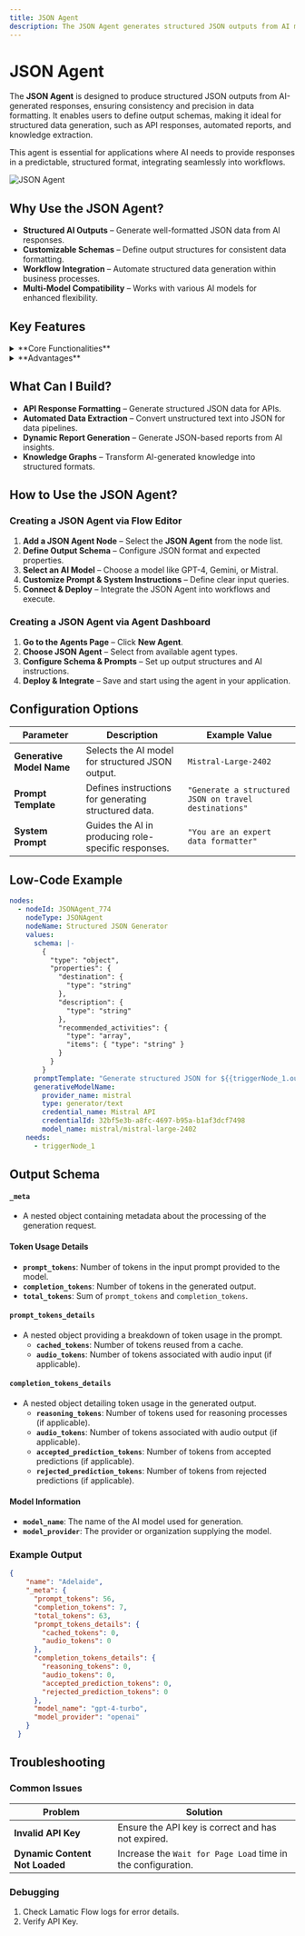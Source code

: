 ```yaml
---
title: JSON Agent
description: The JSON Agent generates structured JSON outputs from AI models, ensuring precision in data formatting.
---
```


# **JSON Agent**

The **JSON Agent** is designed to produce structured JSON outputs from AI-generated responses, ensuring consistency and precision in data formatting. It enables users to define output schemas, making it ideal for structured data generation, such as API responses, automated reports, and knowledge extraction.

This agent is essential for applications where AI needs to provide responses in a predictable, structured format, integrating seamlessly into workflows.

![JSON Agent](./img/json-agent.webp)


## **Why Use the JSON Agent?**

- **Structured AI Outputs** – Generate well-formatted JSON data from AI responses.  
- **Customizable Schemas** – Define output structures for consistent data formatting.  
- **Workflow Integration** – Automate structured data generation within business processes.  
- **Multi-Model Compatibility** – Works with various AI models for enhanced flexibility.  


## **Key Features**

<details>
<summary>**Core Functionalities**</summary>

1. **AI-Powered JSON Generation** – Produces structured JSON responses from natural language prompts.  
2. **Customizable Prompt Templates** – Enables fine-tuned AI instructions for tailored JSON outputs.  
3. **Schema Definition** – Allows users to define JSON structures for precise formatting.  
4. **Scalability** – Supports large-scale automated data extraction and structuring.  

</details>

<details>
<summary>**Advantages**</summary>

1. **Predictability** – Ensures consistent JSON output for seamless integration with systems.  
2. **User-Friendly Design** – Intuitive interface for defining prompts and schemas.  
3. **Automated Data Structuring** – Eliminates manual formatting, reducing errors.  
4. **Cross-Platform Usability** – Generates JSON for APIs, reports, analytics, and more.  

</details>


## **What Can I Build?**

- **API Response Formatting** – Generate structured JSON data for APIs.  
- **Automated Data Extraction** – Convert unstructured text into JSON for data pipelines.  
- **Dynamic Report Generation** – Generate JSON-based reports from AI insights.  
- **Knowledge Graphs** – Transform AI-generated knowledge into structured formats.  


## **How to Use the JSON Agent?**

### **Creating a JSON Agent via Flow Editor**
1. **Add a JSON Agent Node** – Select the **JSON Agent** from the node list.  
2. **Define Output Schema** – Configure JSON format and expected properties.  
3. **Select an AI Model** – Choose a model like GPT-4, Gemini, or Mistral.  
4. **Customize Prompt & System Instructions** – Define clear input queries.  
5. **Connect & Deploy** – Integrate the JSON Agent into workflows and execute.  

### **Creating a JSON Agent via Agent Dashboard**
1. **Go to the Agents Page** – Click **New Agent**.  
2. **Choose JSON Agent** – Select from available agent types.  
3. **Configure Schema & Prompts** – Set up output structures and AI instructions.  
4. **Deploy & Integrate** – Save and start using the agent in your application.  

## **Configuration Options**

| **Parameter**             | **Description**                                       | **Example Value**                     |
|---------------------------|-------------------------------------------------------|---------------------------------------|
| **Generative Model Name** | Selects the AI model for structured JSON output.      | `Mistral-Large-2402`                 |
| **Prompt Template**       | Defines instructions for generating structured data.  | `"Generate a structured JSON on travel destinations"` |
| **System Prompt**         | Guides the AI in producing role-specific responses.   | `"You are an expert data formatter"` |


## **Low-Code Example**

```yaml
nodes:
  - nodeId: JSONAgent_774
    nodeType: JSONAgent
    nodeName: Structured JSON Generator
    values:
      schema: |-
        {
          "type": "object",
          "properties": {
            "destination": {
              "type": "string"
            },
            "description": {
              "type": "string"
            },
            "recommended_activities": {
              "type": "array",
              "items": { "type": "string" }
            }
          }
        }
      promptTemplate: "Generate structured JSON for ${{triggerNode_1.output.topic}}"
      generativeModelName:
        provider_name: mistral
        type: generator/text
        credential_name: Mistral API
        credentialId: 32bf5e3b-a8fc-4697-b95a-b1af3dcf7498
        model_name: mistral/mistral-large-2402
    needs:
      - triggerNode_1
```

## Output Schema
#### `_meta`
- A nested object containing metadata about the processing of the generation request.

#### Token Usage Details
- **`prompt_tokens`**: Number of tokens in the input prompt provided to the model.
- **`completion_tokens`**: Number of tokens in the generated output.
- **`total_tokens`**: Sum of `prompt_tokens` and `completion_tokens`.

#### `prompt_tokens_details`
- A nested object providing a breakdown of token usage in the prompt.
  - **`cached_tokens`**: Number of tokens reused from a cache.
  - **`audio_tokens`**: Number of tokens associated with audio input (if applicable).

#### `completion_tokens_details`
- A nested object detailing token usage in the generated output.
  - **`reasoning_tokens`**: Number of tokens used for reasoning processes (if applicable).
  - **`audio_tokens`**: Number of tokens associated with audio output (if applicable).
  - **`accepted_prediction_tokens`**: Number of tokens from accepted predictions (if applicable).
  - **`rejected_prediction_tokens`**: Number of tokens from rejected predictions (if applicable).

#### Model Information
- **`model_name`**: The name of the AI model used for generation.
- **`model_provider`**: The provider or organization supplying the model.

### Example Output

```json
{
    "name": "Adelaide",
    "_meta": {
      "prompt_tokens": 56,
      "completion_tokens": 7,
      "total_tokens": 63,
      "prompt_tokens_details": {
        "cached_tokens": 0,
        "audio_tokens": 0
      },
      "completion_tokens_details": {
        "reasoning_tokens": 0,
        "audio_tokens": 0,
        "accepted_prediction_tokens": 0,
        "rejected_prediction_tokens": 0
      },
      "model_name": "gpt-4-turbo",
      "model_provider": "openai"
    }
  }
```

## Troubleshooting

### Common Issues

| **Problem**                    | **Solution**                                                 |
| ------------------------------ | ------------------------------------------------------------ |
| **Invalid API Key**            | Ensure the API key is correct and has not expired.           |
| **Dynamic Content Not Loaded** | Increase the `Wait for Page Load` time in the configuration. |

### Debugging

1. Check Lamatic Flow logs for error details.
1. Verify API Key.